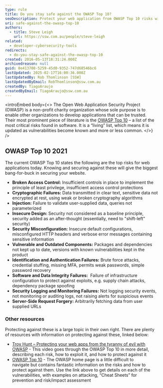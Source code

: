 ```yaml
---
type: rule
title: Do you stay safe against the OWASP Top 10?
seoDescription: Protect your web application from OWASP Top 10 risks with essential security tips and resources.
uri: safe-against-the-owasp-top-10
authors:
  - title: Steve Leigh
    url: https://ssw.com.au/people/steve-leigh
related:
  - developer-cybersecurity-tools
redirects:
  - do-you-stay-safe-against-the-owasp-top-10
created: 2016-05-13T18:31:24.000Z
archivedreason: null
guid: 8e413708-5259-45d0-9352-747d68546bc6
lastUpdated: 2025-02-17T16:00:36.000Z
lastUpdatedBy: Rob Thomlinson [SSW]
lastUpdatedByEmail: RobThomlinson@ssw.com.au
createdBy: TiagoAraujo
createdByEmail: TiagoAraujo@ssw.com.au
---
```


<introEmbed
  body={<>
The Open Web Application Security Project (OWASP) is a non-profit charity organization whose sole purpose is to enable other organizations to develop applications that can be trusted. Their most prominent piece of literature is the [OWASP Top 10](https://owasp.org/Top10/) – a list of the most critical risks found in software. It is a “living” list, which means it is updated as vulnerabilities become known and more or less common.
  </>}
/>
## OWASP Top 10 2021

The current OWASP Top 10 states the following are the top risks for web applications today. Knowing and securing against these will give the biggest bang-for-buck in securing your website.

* **Broken Access Control:** Insufficient controls in place to implement the principle of least privilege, insufficient access control protections
* **Cryptographic Failures:** Data transmitted in clear text, sensitive data not encrypted at rest, using weak or broken cryptography algorithms
* **Injection:** Failure to validate user-supplied data, queries not parameterized
* **Insecure Design:** Security not considered as a baseline principle, security added as an after-thought (essentially, need to "shift-left" security)
* **Security Misconfiguration:** Insecure default configurations, misconfigured HTTP headers and verbose error messages containing sensitive information
* **Vulnerable and Outdated Components:** Packages and dependencies not kept up to date, versions with known vulnerabilities kept in the product
* **Identification and Authentication Failures:** Brute force attacks, credential stuffing, missing MFA, permits weak passwords, simple password recovery
* **Software and Data Integrity Failures:**  Failure of infrastructure configuration to protect against exploits, e.g. supply chain attacks, dependency package spoofing
* **Security Logging and Monitoring Failures:** Not logging security events, not monitoring or auditing logs, not raising alerts for suspicious events
* **Server-Side Request Forgery:**  Arbitrarily fetching data from user supplied URLs

### Other resources

Protecting against these is a large topic in their own right. There are plenty of resources with information on protecting against these, linked below:

* [Troy Hunt – Protecting your web apps from the tyranny of evil with OWASP](https://tv.ssw.com/1492/protecting-your-web-apps-from-the-tyranny-of-evil-with-owasp) -
This video goes through the OWASP Top 10 in more detail, describing each risk, how to exploit it, and how to protect against it
* [OWASP Top 10](https://owasp.org/www-project-top-ten/) - The OWASP home page is a little difficult to navigate but contains fantastic information on the risks and how to protect against them. Use the link above to get details on each of the vulnerabilities, with examples on attacking, “Cheat Sheets” for prevention and risk/impact assessment
